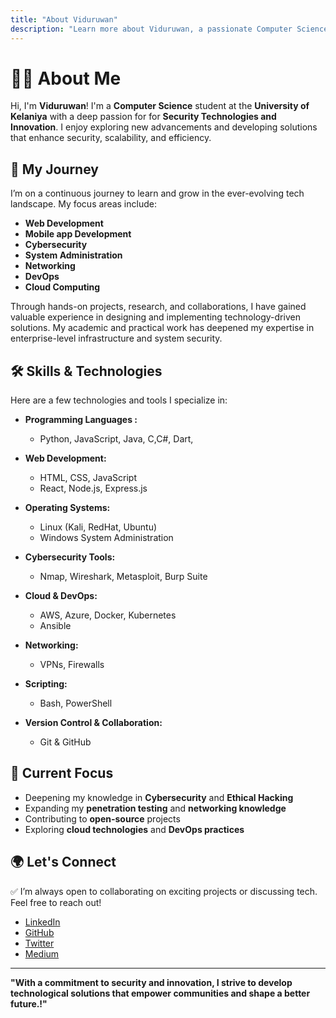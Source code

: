 ```yaml
---
title: "About Viduruwan"
description: "Learn more about Viduruwan, a passionate Computer Science student at the University of Kelaniya."
---
```


# 👨‍💻 About Me

Hi, I'm **Viduruwan**! I'm a **Computer Science** student at the **University of Kelaniya** with a deep passion for for **Security Technologies and Innovation**. I enjoy exploring new advancements and developing solutions that enhance security, scalability, and efficiency.

## 🚀 My Journey

I’m on a continuous journey to learn and grow in the ever-evolving tech landscape. My focus areas include:

- **Web Development**
- **Mobile app Development**
- **Cybersecurity**  
- **System Administration** 
- **Networking**  
- **DevOps**  
- **Cloud Computing**  

Through hands-on projects, research, and collaborations, I have gained valuable experience in designing and implementing technology-driven solutions. My academic and practical work has deepened my expertise in enterprise-level infrastructure and system security.

## 🛠️ Skills & Technologies

Here are a few technologies and tools I specialize in:

- **Programming Languages :**  
  - Python, JavaScript, Java, C,C#, Dart,

- **Web Development:**  
  - HTML, CSS, JavaScript  
  - React, Node.js, Express.js

- **Operating Systems:**  
  - Linux (Kali, RedHat, Ubuntu)  
  - Windows System Administration

- **Cybersecurity Tools:**  
  - Nmap, Wireshark, Metasploit, Burp Suite  

- **Cloud & DevOps:**  
  - AWS, Azure, Docker, Kubernetes  
  - Ansible

- **Networking:**  
  - VPNs, Firewalls 

- **Scripting:** 
  - Bash, PowerShell

- **Version Control & Collaboration:**  
  - Git & GitHub

## 🌱 Current Focus

- Deepening my knowledge in **Cybersecurity** and **Ethical Hacking**   
- Expanding my **penetration testing** and **networking knowledge**  
- Contributing to **open-source** projects  
- Exploring **cloud technologies** and **DevOps practices**

## 🌍 Let's Connect

✅ I’m always open to collaborating on exciting projects or discussing tech. Feel free to reach out!

- [LinkedIn](https://www.linkedin.com/in/y-p-viduruwan)
- [GitHub](https://github.com/Viduruwan-55)
- [Twitter](https://x.com/Viduruwan_X55)
- [Medium](https://medium.com/@viduruwan20006)

---

**"With a commitment to security and innovation, I strive to develop technological solutions that empower communities and shape a better future.!"**  
